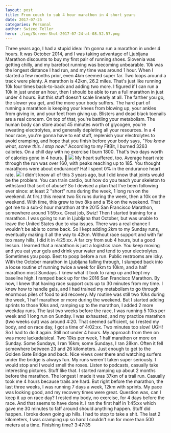 ```yaml
---
layout: post
title: From couch to sub 4 hour marathon in 4 short years
date: 2017-07-25
categories: Personal
author: Swizec Teller
hero: ./img/Screen-Shot-2017-07-24-at-08.52.57.png
---
```


Three years ago, I had a stupid idea: I'm gonna run a marathon in under 4 hours. It was October 2014, and I was taking advantage of Ljubljana Marathon discounts to buy my first pair of running shoes. Slovenia was getting chilly, and my barefoot running was becoming unbearable. 10k was the longest distance I had run, and my time was around 1 hour. When I started a few months prior, even 4km seemed super far. Two loops around a track were plenty. A marathon is 42km, 26.2 miles. That's just like running 10k four times back-to-back and adding two more. I figured if I can run a 10k in just under an hour, then I should be able to run a full marathon in just under 4 hours.  But this stuff doesn't scale linearly at all. The farther you go, the slower you get, and the more your body suffers. The hard part of running a marathon is keeping your knees from blowing up, your ankles from giving in, and your feet from giving up. Blisters and dead black toenails are a real concern. On top of that, you're battling your metabolism. The human body can store about 45 minutes worth of glycogen, you're sweating electrolytes, and generally depleting all your resources. In a 4 hour race, you're gonna have to eat stuff, replenish your electrolytes to avoid cramping, and hope that you finish before your body says, _"You know what, screw this. I stop now.”_ According to my FitBit, I burned 3263 calories. On a chill day with no exercise I burn 1800. That's two days worth of calories gone in 4 hours. 😬 ![](./img/fitbit-screenshot.png) My heart suffered, too. Average heart rate through the run was over 160, with peaks reaching up to 185. You thought marathons were about endurance? Ha! I spent 0% in the endurance heart rate. ![](./img/heartrate-screenshot.png) I didn't know all of this 3 years ago, but I did know that joints would be the problem. You can train cardio, but how do you teach your skeleton to withstand that sort of abuse? So I devised a plan that I've been following ever since: at least 2 "short" runs during the week, 1 long run on the weekend. At firs,t this meant two 5k runs during the week, then a 10k on the weekend. With time, this grew to two 8ks and a 15k on the weekend. That got me to a sub-2 hour marathon at the 2015 San Francisco Marathon, somewhere around 1:59:xx. Great job, Swiz! Then I started training for a marathon. I was going to run in Ljubljana that October, but was unable to leave the United States due to visa issues. There was a real chance I wouldn't be able to come back. So I kept adding 2km to my Sunday runs, eventually making it all the way to 42km. Without race support and with far too many hills, I did it in 4:25:xx. A far cry from sub 4 hours, but a good lesson. I learned that a marathon is just a logistics race. You keep moving and you eat your gels and drink your water and tend to your electrolytes. Sometimes you poop. Best to poop before a run. Public restrooms are icky. With the October marathon in Ljubljana falling through, I slumped back into a loose routine of running twice a week for 8km to 10km, and a half marathon most Sundays. I knew what it took to ramp up and kept my baseline high. I ramped back up for the 2016 San Francisco Marathon. By now, I knew that having race support cuts up to 30 minutes from my time. I knew how to handle gels, and I had trained my metabolism to go through enormous piles of food to aid recovery. My routine was still two 10ks during the week, 1 half marathon or more during the weekend. But I started adding sprints to those 10ks and, ramping up to the marathon, I added 2 more weekday runs. The last two weeks before the race, I was running 5 10ks per week and 1 long run on Sunday. I was exhausted, and my practice marathon (two weeks out) was around 4:20. That seemed sufficient, so I rested my body, and on race day, I got a time of 4:02:xx. Two minutes too slow! UGH! So I had to do it again. Still not under 4 hours. My approach from then on was more lackadaisical. Two 10ks per week, 1 half marathon or more on Sunday. Some Sundays, I ran 16km; some Sundays, I ran 28km. Often it fell somewhere between 23 and 26 kilometers. Just enough to get to the Golden Gate Bridge and back. Nice views over there and watching surfers under the bridge is always fun. My runs weren't taken super seriously. I would stop and I would smell the roses. Listen to podcasts, casually take interesting pictures. Stuff like that. I started ramping up about 2 months before the marathon. The longest I made it was 37km of a trail run. Casually took me 4 hours because trails are hard. But right before the marathon, the last three weeks, I was running 7 days a week, 12km with sprints. My pace was looking good, and my recovery times were great. Question was, can I keep it up on race day? I rested my body, no exercise, for 4 days before the race. And that seems to have done it. I ran the first half in 1:45:xx which gave me 30 minutes to faff around should anything happen. Stuff did happen. I broke down going up hills. I had to stop to take a shit. The last 2 kilometers, I was cramping up so hard I couldn't run for more than 500 meters at a time. Finishing time? 3:47:35

